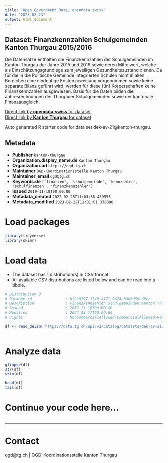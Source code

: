 ```yaml
---
title: "Open Government Data, opendata.swiss"
date: "2023-02-23"
output: html_document
---
```


## Dataset: Finanzkennzahlen Schulgemeinden Kanton Thurgau 2015/2016

Die Datensätze enthalten die Finanzkennzahlen der Schulgemeinden im Kanton Thurgau der Jahre 2015 und 2016 sowie deren Mittelwert, welche als Einschätzungsgrundlage zum jeweiligen Gesundheitszustand dienen. Da für die in die Politische Gemeinde integrierten Schulen nicht in allen Bereichen eine eindeutige Kostenzuweisung vorgenommen sowie keine separate Bilanz geführt wird, werden für diese fünf Körperschaften keine Finanzkennzahlen ausgewiesen. Basis für die Daten bilden die Jahresrechnungen der Thurgauer Schulgemeinden sowie der kantonale Finanzausgleich.

[Direct link by **opendata.swiss** for dataset](https://opendata.swiss/de/dataset/finanzkennzahlen-schulgemeinden-kanton-thurgau-2015-2016)<br>
[Direct link by **Kanton Thurgau** for dataset](https://data.tg.ch/explore/dataset/dek-av-21/)

Auto generated R starter code for data set dek-av-21@kanton-thurgau.

## Metadata

- **Publisher** `kanton-thurgau`
- **Organization.display_name.de** `Kanton Thurgau`
- **Organization.url** `https://ogd.tg.ch`
- **Maintainer** `OGD-Koordinationsstelle Kanton Thurgau`
- **Maintainer_email** `ogd@tg.ch`
- **Keywords.de** `['finanzen', 'schulgemeinde', 'kennzahlen', 'schulfinanzen', 'finanzkennzahlen']`
- **Issued** `2019-11-18T00:00:00`
- **Metadata_created** `2022-02-28T11:03:36.489555`
- **Metadata_modified** `2023-02-22T11:01:01.376380`


# Load packages

```r

library(tidyverse)
library(skimr)

```

# Load data

-   The dataset has 1 distribution(s) in CSV format.
-   All available CSV distributions are listed below and can be read into a tibble.

```r

# Distribution 0
# Package_id               : b12e9297-1749-4171-9674-b3b6d66cdbcc
# Description              : Finanzkennzahlen Schulgemeinden Kanton Thurgau 2015/2016 (csv)
# Issued                   : 2019-11-18T00:00:00
# Modified                 : 2022-08-17T00:00:00
# Rights                   : NonCommercialAllowed-CommercialAllowed-ReferenceRequired

df <- read_delim('https://data.tg.ch/api/v2/catalog/datasets/dek-av-21/exports/csv')



```

# Analyze data

```r

glimpse(df)
str(df)
skim(df)

head(df)
tail(df)

```

# Continue your code here...

```r

```

------------------------------------------------------------------------

# Contact

ogd@tg.ch | OGD-Koordinationsstelle Kanton Thurgau
